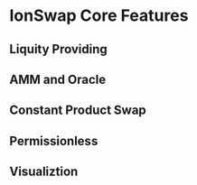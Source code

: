 # IonSwap Core Features

## Liquity Providing

## AMM and Oracle

## Constant Product Swap

## Permissionless

## Visualiztion